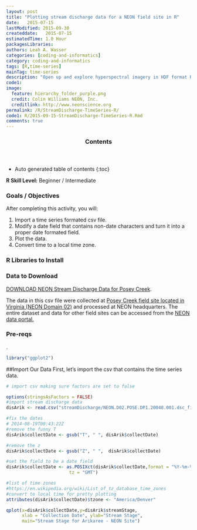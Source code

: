 ```yaml
---
layout: post
title: "Plotting stream discharge data for a NEON field site in R"
date:   2015-07-15
lastModified: 2015-09-30
createddate:   2015-07-15
estimatedTime: 1.0 Hour
packagesLibraries: 
authors: Leah A. Wasser
categories: [coding-and-informatics]
category: coding-and-informatics
tags: [R,time-series]
mainTag: time-series
description: "Open up and explore hyperspectral imagery in HDF format R. Combine multiple bands to create a raster stack. Use these steps to create various band combinations such as RGB, Color-Infrared and False color images."
code1: 
image:
  feature: hierarchy_folder_purple.png
  credit: Colin Williams NEON, Inc.
  creditlink: http://www.neonscience.org
permalink: /R/StreamDischarge-TimeSeries-R/
code1: R/2015-09-15-StreamDischarge-TimeSeries-R.Rmd
comments: true
---
```


<section id="table-of-contents" class="toc">
  <header>
    <h3>Contents</h3>
  </header>
<div id="drawer" markdown="1">
*  Auto generated table of contents
{:toc}
</div>
</section><!-- /#table-of-contents -->

<div id="objectives">
<strong>R Skill Level:</strong> Beginner / Intermediate

<h3>Goals / Objectives</h3>
After completing this activity, you will:
<ol>
<li>Import a time series formated csv file.</li>
<li>Modify a date field that contains non-date characters and turn it into a proper
date formated field.</li>
<li>Plot the data.</li>
<li>Convert time to a local time zone.</li>
</ol>

<h3>R Libraries to Install</h3>
<ul>

</ul>

<h3>Data to Download</h3>
<a href="{{ site_baseurl }}/data/streamDischarge.zip" class="btn btn-success"> 
DOWNLOAD NEON Stream Discharge Data for Posey Creek</a>. 
<p>The data in this csv file were collected at 
<a href="http://www.neonscience.org/science-design/field-sites/posey-creek" target="_blank"> 
Posey Creek field site located in Virginia (NEON Domain 02)</a> and processed at NEON headquarters. The 
entire dataset and data for other field sites can be accessed from the <a href="http://neonscience.orgdata.neonscience.org" target="_blank">NEON data portal.</a>
</p>  

<h3>Pre-reqs</h3>
<p>.</p>
</div>


```r

library("ggplot2")
```

##Import Our Data
First, let's import the csv that contains the time series data.

```r

# import csv making sure factors are set to false

options(stringsAsFactors = FALSE)
#import stream discharge data
disArik <- read.csv("streamDischarge/NEON.D02.POSE.DP1.20048.001.dsc_fieldData.csv")
```

```r
#fix the dates
# 2014-08-19T00:43:22Z
#remove the funny T
disArik$collectDate <- gsub("T", " ", disArik$collectDate)

#remove the z
disArik$collectDate <- gsub("Z", " ",  disArik$collectDate)

#set the field to be a date field
disArik$collectDate <- as.POSIXct(disArik$collectDate,format = "%Y-%m-%d %H:%M:%S", 
                        tz = "GMT")

#list of time zones
#https://en.wikipedia.org/wiki/List_of_tz_database_time_zones
#convert to local time for pretty plotting
attributes(disArik$collectDate)$tzone <- "America/Denver"
```

```r
qplot(x=disArik$collectDate,y=disArik$streamStage,
      xlab = "Collection Date", ylab="Stream Stage",
      main="Stream Stage for Arikaree - NEON Site")
```
